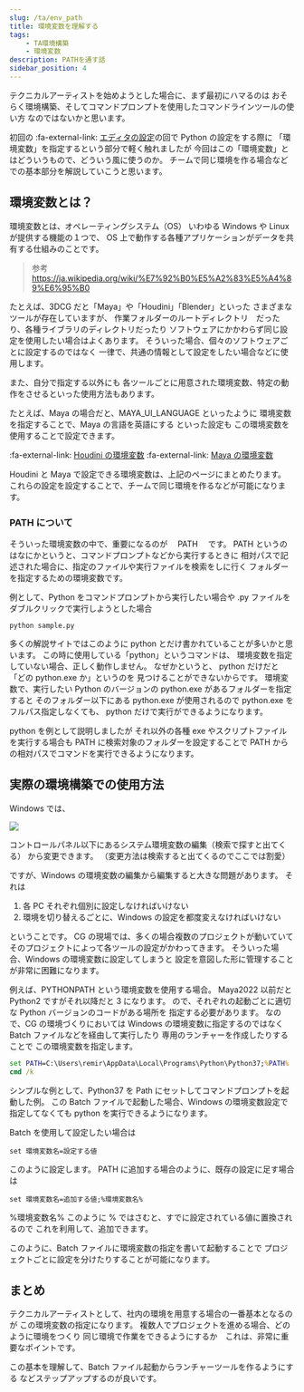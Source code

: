 ```yaml
---
slug: /ta/env_path
title: 環境変数を理解する
tags:
    - TA環境構築
    - 環境変数
description: PATHを通す話
sidebar_position: 4
---
```


テクニカルアーティストを始めようとした場合に、まず最初にハマるのは
おそらく環境構築、そしてコマンドプロンプトを使用したコマンドラインツールの使い方
なのではないかと思います。

初回の :fa-external-link: [エディタの設定](./00_start_python.md)の回で Python の設定をする際に
「環境変数」を指定するという部分で軽く触れましたが
今回はこの「環境変数」とはどういうもので、どういう風に使うのか。
チームで同じ環境を作る場合などでの基本部分を解説していこうと思います。

## 環境変数とは？

環境変数とは、オペレーティングシステム（OS）
いわゆる Windows や Linux が提供する機能の１つで、
OS 上で動作する各種アプリケーションがデータを共有する仕組みのことです。

> 参考
> https://ja.wikipedia.org/wiki/%E7%92%B0%E5%A2%83%E5%A4%89%E6%95%B0

たとえば、3DCG だと「Maya」や「Houdini」「Blender」といった
さまざまなツールが存在していますが、
作業フォルダーのルートディレクトリ　だったり、各種ライブラリのディレクトリだったり
ソフトウェアにかかわらず同じ設定を使用したい場合はよくあります。
そういった場合、個々のソフトウェアごとに設定するのではなく
一律で、共通の情報として設定をしたい場合などに使用します。

また、自分で指定する以外にも
各ツールごとに用意された環境変数、特定の動作をさせるといった使用方法もあります。

たとえば、Maya の場合だと、MAYA_UI_LANGUAGE といったように
環境変数を指定することで、Maya の言語を英語にする といった設定も
この環境変数を使用することで設定できます。

:fa-external-link: [Houdini の環境変数](https://www.sidefx.com/ja/docs/houdini/basics/config_env.html)
:fa-external-link: [Maya の環境変数](https://knowledge.autodesk.com/ja/support/maya/learn-explore/caas/CloudHelp/cloudhelp/2022/JPN/Maya-EnvVar/files/GUID-925EB3B5-1839-45ED-AA2E-3184E3A45AC7-htm.html)

Houdini と Maya で設定できる環境変数は、上記のページにまとめたります。
これらの設定を設定することで、チームで同じ環境を作るなどが可能になります。

### PATH について

そういった環境変数の中で、重要になるのが　 PATH 　です。
PATH というのはなにかというと、コマンドプロンプトなどから実行するときに
相対パスで記述された場合に、指定のファイルや実行ファイルを検索をしに行く
フォルダーを指定するための環境変数です。

例として、Python をコマンドプロンプトから実行したい場合や
.py ファイルをダブルクリックで実行しようとした場合

```
python sample.py
```

多くの解説サイトではこのように python とだけ書かれていることが多いかと思います。
この時に使用している「python」というコマンドは、
環境変数を指定していない場合、正しく動作しません。
なぜかというと、 python だけだと「どの python.exe か」というのを
見つけることができないからです。
環境変数で、実行したい Python のバージョンの python.exe があるフォルダーを指定すると
そのフォルダー以下にある python.exe が使用されるので
python.exe をフルパス指定しなくても、 python だけで実行ができるようになります。

python を例として説明しましたが
それ以外の各種 exe やスクリプトファイルを実行する場合も
PATH に検索対象のフォルダーを設定することで
PATH からの相対パスでコマンドを実行できるようになります。

## 実際の環境構築での使用方法

Windows では、

![](https://gyazo.com/025f7585f197e91ad8ca4db2a1f4ead2.png)

コントロールパネル以下にあるシステム環境変数の編集（検索で探すと出てくる）
から変更できます。
（変更方法は検索すると出てくるのでここでは割愛）

ですが、Windows の環境変数の編集から編集すると大きな問題があります。
それは

1. 各 PC それぞれ個別に設定しなければいけない
2. 環境を切り替えるごとに、Windows の設定を都度変えなければいけない

ということです。
CG の現場では、多くの場合複数のプロジェクトが動いていて
そのプロジェクトによって各ツールの設定がかわってきます。
そういった場合、Windows の環境変数に設定してしまうと
設定を意図した形に管理することが非常に困難になります。

例えば、PYTHONPATH という環境変数を使用する場合。
Maya2022 以前だと Python2 ですがそれ以降だと 3 になります。
ので、それぞれの起動ごとに適切な Python バージョンのコードがある場所を
指定する必要があります。
なので、CG の環境づくりにおいては Windows の環境変数に指定するのではなく
Batch ファイルなどを経由して実行したり
専用のランチャーを作成したりすることで
この環境変数を指定します。

```bat title=""
set PATH=C:\Users\remir\AppData\Local\Programs\Python\Python37;%PATH%
cmd /k
```

シンプルな例として、Python37 を Path にセットしてコマンドプロンプトを起動した例。
この Batch ファイルで起動した場合、Windows の環境変数設定で指定してなくても
python を実行できるようになります。

Batch を使用して設定したい場合は

```
set 環境変数名=設定する値
```

このように設定します。
PATH に追加する場合のように、既存の設定に足す場合は

```
set 環境変数名=追加する値;%環境変数名%
```

%環境変数名% このように % ではさむと、すでに設定されている値に置換されるので
これを利用して、追加できます。

このように、Batch ファイルに環境変数の指定を書いて起動することで
プロジェクトごとに設定を分けたりすることが可能になります。

## まとめ

テクニカルアーティストとして、社内の環境を用意する場合の一番基本となるのが
この環境変数の指定になります。
複数人でプロジェクトを進める場合、どのように環境をつくり
同じ環境で作業をできるようにするか　これは、非常に重要なポイントです。

この基本を理解して、Batch ファイル起動からランチャーツールを作るようにする
などステップアップするのが良いです。
